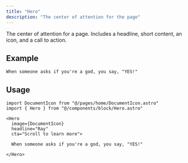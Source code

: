 ```yaml
---
title: "Hero"
description: "The center of attention for the page"
---
```




The center of attention for a page. Includes a headline, short content, an icon, and a call to action.

## Example

<Hero
    image={DocumentIcon}
    headline="Ray"
    cta="Scroll to learn more">

    When someone asks if you're a god, you say, "YES!"

</Hero>

## Usage

```tsx
import DocumentIcon from "@/pages/home/DocumentIcon.astro"
import { Hero } from "@/components/block/Hero.astro"

<Hero
  image={DocumentIcon}
  headline="Ray"
  cta="Scroll to learn more">

  When someone asks if you're a god, you say, "YES!"

</Hero>
```